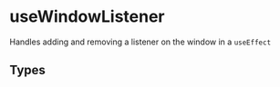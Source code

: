 
<Meta title="Example/UseWindowListener" />

# useWindowListener

Handles adding and removing a listener on the window in a `useEffect`

## Types

<Source language="ts" code={TYPES} />

